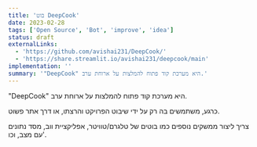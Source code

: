 ```yaml
---
title: 'בוט DeepCook'
date: 2023-02-28
tags: ['Open Source', 'Bot', 'improve', 'idea']
status: draft
externalLinks:
  - 'https://github.com/avishai231/DeepCook/'
  - 'https://share.streamlit.io/avishai231/deepcook/main'
implementation: ''
summary: '"DeepCook" היא מערכת קוד פתוח להמלצות על ארוחת ערב.'
---
```


"DeepCook" היא מערכת קוד פתוח להמלצות על ארוחת ערב.

כרגע, משתמשים בה רק על ידי שיבוט הפרויקט והרצתו, או דרך אתר פשוט.

צריך ליצור ממשקים נוספים כמו בוטים של טלגרם/טוויטר, אפליקציית ווב, מסד נתונים עם מצב, וכו'.
